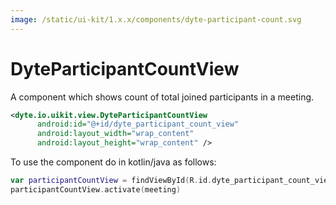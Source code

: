 ```yaml
---
image: /static/ui-kit/1.x.x/components/dyte-participant-count.svg
---
```


# DyteParticipantCountView

A component which shows count of total joined participants in a meeting.

```xml
<dyte.io.uikit.view.DyteParticipantCountView
      android:id="@+id/dyte_participant_count_view"
      android:layout_width="wrap_content"
      android:layout_height="wrap_content" />
```

To use the component do in kotlin/java as follows:
```kotlin
var participantCountView = findViewById(R.id.dyte_participant_count_view)
participantCountView.activate(meeting)
```